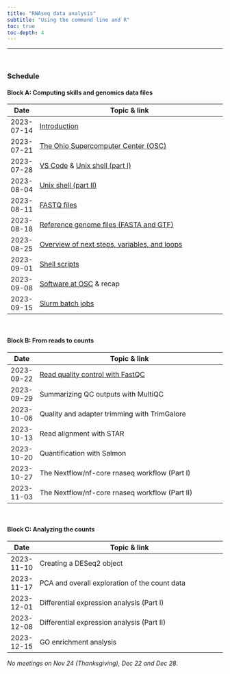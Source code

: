 ```yaml
---
title: "RNAseq data analysis"
subtitle: "Using the command line and R"
toc: true
toc-depth: 4
---
```


------

<br>

### Schedule

#### Block A: Computing skills and genomics data files

| Date       | Topic & link                                                                     |
|------------|----------------------------------------------------------------------------------|
| 2023-07-14 | [Introduction](modules/intro.qmd)                                                |
| 2023-07-21 | [The Ohio Supercomputer Center (OSC)](modules/A01_osc.qmd)                       |
| 2023-07-28 | [VS Code](modules/A02_vscode.qmd) & [Unix shell (part I)](modules/A03_shell1.qmd) |
| 2023-08-04 | [Unix shell (part II)](modules/A04_shell2.qmd)                                   |
| 2023-08-11 | [FASTQ files](modules/A05_fastq.qmd)                                             |
| 2023-08-18 | [Reference genome files (FASTA and GTF)](modules/A06_ref-files.qmd)              |
| 2023-08-25 | [Overview of next steps, variables, and loops](modules/A07_overview.qmd)         |
| 2023-09-01 | [Shell scripts](modules/A08_scripts.qmd)                                         |
| 2023-09-08 | [Software at OSC](modules/A09_software.qmd) & recap                              |
| 2023-09-15 | [Slurm batch jobs](modules/A10_slurm.qmd)                                        |

<br>

#### Block B: From reads to counts

| Date       | Topic & link                                                                     |
|------------|----------------------------------------------------------------------------------|
| 2023-09-22 | [Read quality control with FastQC](modules/B01_fastqc.qmd)                       |
| 2023-09-29 | Summarizing QC outputs with MultiQC                                              |
| 2023-10-06 | Quality and adapter trimming with TrimGalore                                     |
| 2023-10-13 | Read alignment with STAR                                                         |
| 2023-10-20 | Quantification with Salmon                                                       |
| 2023-10-27 | The Nextflow/nf-core rnaseq workflow (Part I)                                    |
| 2023-11-03 | The Nextflow/nf-core rnaseq workflow (Part II)                                   |


<br>

#### Block C: Analyzing the counts

| Date       | Topic & link                                                                     |
|------------|----------------------------------------------------------------------------------|
| 2023-11-10 | Creating a DESeq2 object                                                         |
| 2023-11-17 | PCA and overall exploration of the count data                                    |
| 2023-12-01 | Differential expression analysis (Part I)                                        |
| 2023-12-08 | Differential expression analysis (Part II)                                       |
| 2023-12-15 | GO enrichment analysis                                                           |

_No meetings on Nov 24 (Thanksgiving), Dec 22 and Dec 28._
